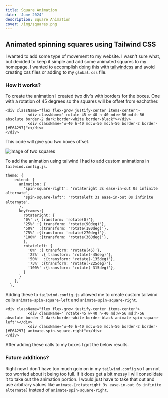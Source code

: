 ```yaml
---
title: Square Animation
date: 'June 2024'
description: Square Animation 
cover: /img/squares.png
---
```



## Animated spinning squares using Tailwind CSS

I wanted to add some type of movement to my website. I wasn't sure what, but decided to
keep it simple and add some animated squares to my homepage. I wanted to accomplish doing this with 
[tailwindcss](https://tailwindcss.com/ "tailwind website") and avoid creating css files or adding to my ```global.css``` file.

### How it works? 

To create the animation I created two div's with borders for the boxes. One with a rotation of 45 degrees so the squares will be offset from eachother. 

```
<div className="flex flex-grow justify-center items-center">
          <div className=" rotate-45 w-40 h-40 md:w-56 md:h-56 absolute border-2 dark:border-white border-black"></div>
          <div className="w-40 h-40 md:w-56 md:h-56 border-2 border-[#E6A297]"></div>
</div>
```

This code will give you two boxes offset. 

![image of two squares](/img/squares.png) 

To add the animation using tailwind I had to add custom animations in ```tailwind.config.js```.

```
theme: {
    extend: {
      animation: {
        'spin-square-right': 'rotateright 3s ease-in-out 0s infinite alternate',
        'spin-square-left': 'rotateleft 3s ease-in-out 0s infinite alternate',
      },
      keyframes:{
        rotateright: {
        '0%' :{ transform: 'rotate(0)'},
        '25%' :{ transform: 'rotate(90deg)'},
        '50%'  :{transform: 'rotate(180deg)'},
        '75%' :{transform: 'rotate(270deg)'},
        '100%' :{transform: 'rotate(360deg)'},
        },
        rotateleft: {
          '0%' :{ transform: 'rotate(45)'},
          '25%' :{ transform: 'rotate(-45deg)'},
          '50%'  :{transform: 'rotate(-135deg)'},
          '75%' :{transform: 'rotate(-225deg)'},
          '100%' :{transform: 'rotate(-315deg)'},
        }
      } 
    },
  },
```

Adding these to ```tailwind.config.js``` allowed me to create custom tailwind calls
```animate-spin-square-left``` and ```animate-spin-square-right```.

```
<div className="flex flex-grow justify-center items-center">
          <div className=" rotate-45 w-40 h-40 md:w-56 md:h-56 absolute border-2 dark:border-white border-black animate-spin-square-left"></div>
          <div className="w-40 h-40 md:w-56 md:h-56 border-2 border-[#E6A297] animate-spin-square-right"></div>
</div>
```

After adding these calls to my boxes I got the below results. 

<SquareAnimation />

### Future additions? 

Right now I don't have too much goin on in my ```tailwind.config``` so I am not too worried about 
it being too full. If it does get a bit messy I will consolidate it to take out the animation portion.
I would just have to take that out and use arbitrary values like ```animate-[rotateright 3s ease-in-out 0s infinite alternate]```
instead of ```animate-spin-square-right```. 
